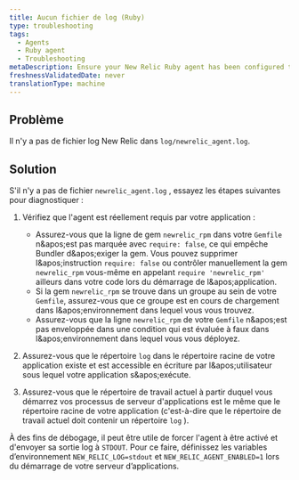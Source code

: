 ```yaml
---
title: Aucun fichier de log (Ruby)
type: troubleshooting
tags:
  - Agents
  - Ruby agent
  - Troubleshooting
metaDescription: Ensure your New Relic Ruby agent has been configured to generate log files.
freshnessValidatedDate: never
translationType: machine
---
```


## Problème

Il n&apos;y a pas de fichier log New Relic dans `log/newrelic_agent.log`.

## Solution

S&apos;il n&apos;y a pas de fichier `newrelic_agent.log` , essayez les étapes suivantes pour diagnostiquer :

1. Vérifiez que l&apos;agent est réellement requis par votre application :

   * Assurez-vous que la ligne de gem `newrelic_rpm` dans votre `Gemfile` n&amp;apos;est pas marquée avec `require: false`, ce qui empêche Bundler d&amp;apos;exiger la gem. Vous pouvez supprimer l&amp;apos;instruction `require: false` ou contrôler manuellement la gem `newrelic_rpm` vous-même en appelant `require 'newrelic_rpm'` ailleurs dans votre code lors du démarrage de l&amp;apos;application.
   * Si la gem `newrelic_rpm` se trouve dans un groupe au sein de votre `Gemfile`, assurez-vous que ce groupe est en cours de chargement dans l&amp;apos;environnement dans lequel vous vous trouvez.
   * Assurez-vous que la ligne `newrelic_rpm` de votre `Gemfile` n&amp;apos;est pas enveloppée dans une condition qui est évaluée à faux dans l&amp;apos;environnement dans lequel vous vous déployez.

2. Assurez-vous que le répertoire `log` dans le répertoire racine de votre application existe et est accessible en écriture par l&amp;apos;utilisateur sous lequel votre application s&amp;apos;exécute.

3. Assurez-vous que le répertoire de travail actuel à partir duquel vous démarrez vos processus de serveur d&apos;applications est le même que le répertoire racine de votre application (c&apos;est-à-dire que le répertoire de travail actuel doit contenir un répertoire `log` ).

À des fins de débogage, il peut être utile de forcer l&apos;agent à être activé et d&apos;envoyer sa sortie log à `STDOUT`. Pour ce faire, définissez les variables d’environnement `NEW_RELIC_LOG=stdout` et `NEW_RELIC_AGENT_ENABLED=1` lors du démarrage de votre serveur d’applications.